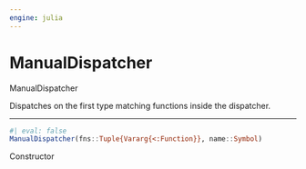 ```yaml
---
engine: julia
---
```


# ManualDispatcher {#sec-doc}
    

::: {.callout-note appearance="simple" title="docblock" collapse=false}    

ManualDispatcher
 
Dispatches on the first type matching functions inside the dispatcher.
 


:::
    

 --- 
 
::: {.callout-note appearance="simple" title="docblock" collapse=false}    


```julia
#| eval: false
ManualDispatcher(fns::Tuple{Vararg{<:Function}}, name::Symbol)

```

Constructor
 


:::
    


